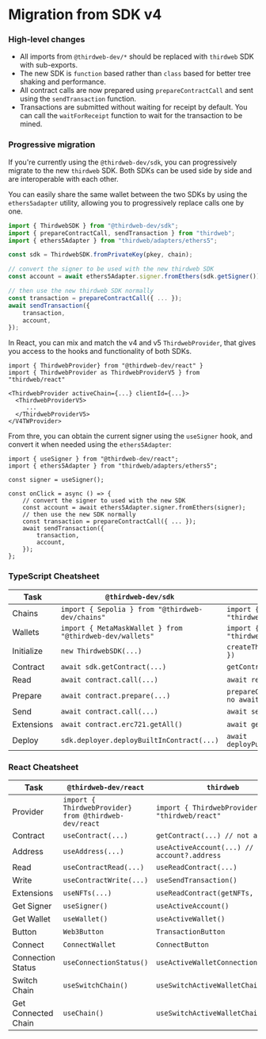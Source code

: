 # Migration from SDK v4

### High-level changes

- All imports from `@thirdweb-dev/*` should be replaced with `thirdweb` SDK with sub-exports.
- The new SDK is `function` based rather than `class` based for better tree shaking and performance.
- All contract calls are now prepared using `prepareContractCall` and sent using the `sendTransaction` function.
- Transactions are submitted without waiting for receipt by default. You can call the `waitForReceipt` function to wait for the transaction to be mined.

### Progressive migration

If you're currently using the `@thirdweb-dev/sdk`, you can progressively migrate to the new `thirdweb` SDK. Both SDKs can be used side by side and are interoperable with each other.

You can easily share the same wallet between the two SDKs by using the `ethers5adapter` utility, allowing you to progressively replace calls one by one.

```ts
import { ThirdwebSDK } from "@thirdweb-dev/sdk";
import { prepareContractCall, sendTransaction } from "thirdweb";
import { ethers5Adapter } from "thirdweb/adapters/ethers5";

const sdk = ThirdwebSDK.fromPrivateKey(pkey, chain);

// convert the signer to be used with the new thirdweb SDK
const account = await ethers5Adapter.signer.fromEthers(sdk.getSigner());

// then use the new thirdweb SDK normally
const transaction = prepareContractCall({ ... });
await sendTransaction({
	transaction,
	account,
});
```

In React, you can mix and match the v4 and v5 `ThirdwebProvider`, that gives you access to the hooks and functionality of both SDKs.

```tsx
import { ThirdwebProvider} from "@thirdweb-dev/react" }
import { ThirdwebProvider as ThirdwebProviderV5 } from "thirdweb/react"

<ThirdwebProvider activeChain={...} clientId={...}>
  <ThirdwebProviderV5>
     ...
  </ThirdwebProviderV5>
</V4TWProvider>
```

From thre, you can obtain the current signer using the `useSigner` hook, and convert it when needed using the `ethers5Adapter`:

```tsx
import { useSigner } from "@thirdweb-dev/react";
import { ethers5Adapter } from "thirdweb/adapters/ethers5";

const signer = useSigner();

const onClick = async () => {
    // convert the signer to used with the new SDK
	const account = await ethers5Adapter.signer.fromEthers(signer);
    // then use the new SDK normally
    const transaction = prepareContractCall({ ... });
    await sendTransaction({
	    transaction,
	    account,
    });
};
```

### TypeScript Cheatsheet

| Task       | `@thirdweb-dev/sdk`                                      | `thirdweb`                                        |
| ---------- | -------------------------------------------------------- | ------------------------------------------------- |
| Chains     | `import { Sepolia } from "@thirdweb-dev/chains"`         | `import { sepolia } from "thirdweb/chains"`       |
| Wallets    | `import { MetaMaskWallet } from "@thirdweb-dev/wallets"` | `import { createWallet } from "thirdweb/wallets"` |
| Initialize | `new ThirdwebSDK(...)`                                   | `createThirdwebClient({ ... })`                   |
| Contract   | `await sdk.getContract(...)`                             | `getContract(...) // no await`                    |
| Read       | `await contract.call(...)`                               | `await readContract(...)`                         |
| Prepare    | `await contract.prepare(...)`                            | `prepareContractCall(...) // no await`            |
| Send       | `await contract.call(...)`                               | `await sendTransaction(...)`                      |
| Extensions | `await contract.erc721.getAll()`                         | `await getNFTs(...)`                              |
| Deploy     | `sdk.deployer.deployBuiltInContract(...)`                | `await deployPublishedContract(...)`              |


### React Cheatsheet

| Task                 | `@thirdweb-dev/react`                                 | `thirdweb`                                          |
| ---------------------| ----------------------------------------------------- | --------------------------------------------------- |
| Provider             | `import { ThirdwebProvider} from @thirdweb-dev/react` | `import { ThirdwebProvider } from "thirdweb/react"` |
| Contract             | `useContract(...)`                                    | `getContract(...) // not a hook`                    |
| Address              | `useAddress(...)`                                     | `useActiveAccount(...) // account?.address`         |
| Read                 | `useContractRead(...)`                                | `useReadContract(...)`                              |
| Write                | `useContractWrite(...)`                               | `useSendTransaction()`                              |
| Extensions           | `useNFTs(...)`                                        | `useReadContract(getNFTs, { ... })`                 |
| Get Signer           | `useSigner()`                                         | `useActiveAccount()`                                |
| Get Wallet           | `useWallet()`                                         | `useActiveWallet()`                                 |
| Button               | `Web3Button`                                          | `TransactionButton`                                 |
| Connect              | `ConnectWallet`                                       | `ConnectButton`                                     |
| Connection Status    | `useConnectionStatus()`                               | `useActiveWalletConnectionStatus()`                 |
| Switch Chain         | `useSwitchChain()`                                    | `useSwitchActiveWalletChain()`                      |
| Get Connected Chain  | `useChain()`                                          | `useSwitchActiveWalletChain()`                      |